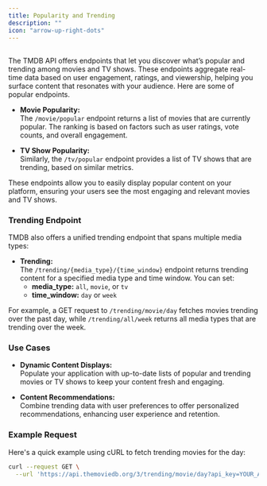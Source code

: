 ```yaml
---
title: Popularity and Trending
description: ""
icon: "arrow-up-right-dots"
---
```


## 

The TMDB API offers endpoints that let you discover what’s popular and trending among movies and TV shows.
These endpoints aggregate real-time data based on user engagement, ratings, and viewership, helping you 
surface content that resonates with your audience.
Here are some of popular endpoints.

- **Movie Popularity:**  
  The `/movie/popular` endpoint returns a list of movies that are currently popular. The ranking is based
   on factors such as user ratings, vote counts, and overall engagement.

- **TV Show Popularity:**  
  Similarly, the `/tv/popular` endpoint provides a list of TV shows that are trending, based on similar metrics.

These endpoints allow you to easily display popular content on your platform, ensuring your users see
the most engaging and relevant movies and TV shows.

### Trending Endpoint

TMDB also offers a unified trending endpoint that spans multiple media types:

- **Trending:**  
  The `/trending/{media_type}/{time_window}` endpoint returns trending content for a specified media type 
  and time window. You can set:
  - **media_type:** `all`, `movie`, or `tv`
  - **time_window:** `day` or `week`

For example, a GET request to `/trending/movie/day` fetches movies trending over the past day, while `/trending/all/week` returns all media types that are trending over the week.

### Use Cases

- **Dynamic Content Displays:**  
  Populate your application with up-to-date lists of popular and trending movies or TV shows to keep 
  your content fresh and engaging.

- **Content Recommendations:**  
  Combine trending data with user preferences to offer personalized recommendations, enhancing user 
  experience and retention.

### Example Request

Here's a quick example using cURL to fetch trending movies for the day:

```bash
curl --request GET \
  --url 'https://api.themoviedb.org/3/trending/movie/day?api_key=YOUR_API_KEY'